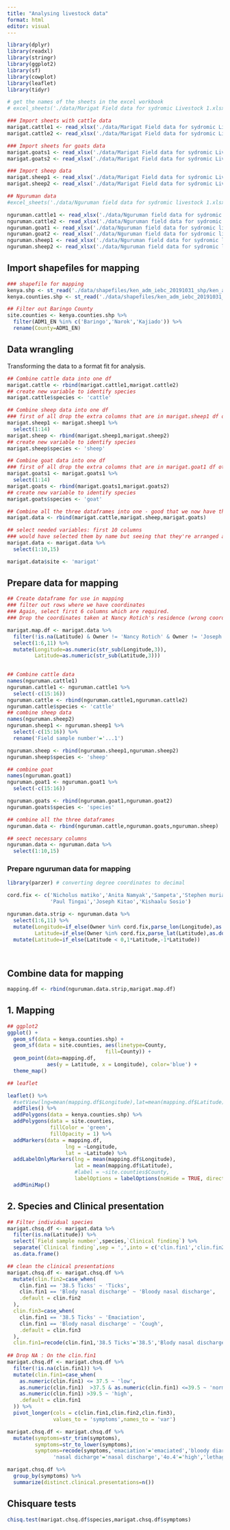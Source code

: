 ```yaml
---
title: "Analysing livestock data"
format: html
editor: visual
---
```


```r
library(dplyr)
library(readxl)
library(stringr)
library(ggplot2)
library(sf)
library(cowplot)
library(leaflet)
library(tidyr)
```

```r
# get the names of the sheets in the excel workbook
# excel_sheets('./data/Marigat Field data for sydromic Livestock 1.xlsx')

### Import sheets with cattle data
marigat.cattle1 <- read_xlsx('./data/Marigat Field data for sydromic Livestock 1.xlsx',sheet = 'Marigat 1 cattle ')
marigat.cattle2 <- read_xlsx('./data/Marigat Field data for sydromic Livestock 1.xlsx',sheet = 'Marigat 2 cattle')

### Import sheets for goats data
marigat.goats1 <- read_xlsx('./data/Marigat Field data for sydromic Livestock 1.xlsx',sheet = 'Marigat 1 goat')
marigat.goats2 <- read_xlsx('./data/Marigat Field data for sydromic Livestock 1.xlsx',sheet = 'Marigat 2 goat')  

### Import sheep data 
marigat.sheep1 <- read_xlsx('./data/Marigat Field data for sydromic Livestock 1.xlsx',sheet = 'Marigat 1 sheep')
marigat.sheep2 <- read_xlsx('./data/Marigat Field data for sydromic Livestock 1.xlsx',sheet = 'Marigat 2 sheep')

## Nguruman data
#excel_sheets('./data/Nguruman field data for sydromic livestock 1.xlsx')

nguruman.cattle1 <- read_xlsx('./data/Nguruman field data for sydromic livestock 1.xlsx',sheet = 'Nguruman 1 cattle')
nguruman.cattle2 <- read_xlsx('./data/Nguruman field data for sydromic livestock 1.xlsx',sheet = 'Nguruman 2 cattle')
nguruman.goat1 <- read_xlsx('./data/Nguruman field data for sydromic livestock 1.xlsx',sheet = 'Nguruman 1 goat')
nguruman.goat2 <- read_xlsx('./data/Nguruman field data for sydromic livestock 1.xlsx',sheet = 'Nguruman 2 goat')
nguruman.sheep1 <- read_xlsx('./data/Nguruman field data for sydromic livestock 1.xlsx',sheet = 'Nguruman 1 sheep')
nguruman.sheep2 <- read_xlsx('./data/Nguruman field data for sydromic livestock 1.xlsx',sheet = 'Nguruman 2 sheep')


```

## Import shapefiles for mapping 

```r
### shapefile for mapping
kenya.shp <- st_read('./data/shapefiles/ken_adm_iebc_20191031_shp/ken_admbnda_adm0_iebc_20191031.shp')
kenya.counties.shp <- st_read('./data/shapefiles/ken_adm_iebc_20191031_shp/ken_admbnda_adm1_iebc_20191031.shp')

## Filter out Baringo County
site.counties <- kenya.counties.shp %>%
  filter(ADM1_EN %in% c('Baringo','Narok','Kajiado')) %>%
  rename(County=ADM1_EN) 


```

## Data wrangling

Transforming the data to a format fit for analysis.
```r
## Combine cattle data into one df
marigat.cattle <- rbind(marigat.cattle1,marigat.cattle2)
## create new variable to identify species
marigat.cattle$species <- 'cattle'

## Combine sheep data into one df
### first of all drop the extra columns that are in marigat.sheep1 df otherwise we won't be able to bind them.
marigat.sheep1 <- marigat.sheep1 %>% 
  select(1:14)
marigat.sheep <- rbind(marigat.sheep1,marigat.sheep2)
## create new variable to identify species
marigat.sheep$species <- 'sheep'

## Combine goat data into one df
### first of all drop the extra columns that are in marigat.goat1 df otherwise we won't be able to bind them.
marigat.goats1 <- marigat.goats1 %>% 
  select(1:14)
marigat.goats <- rbind(marigat.goats1,marigat.goats2)
## create new variable to identify species
marigat.goats$species <- 'goat'

## Combine all the three dataframes into one - good that we now have the species column which will differentiate them.
marigat.data <- rbind(marigat.cattle,marigat.sheep,marigat.goats)

## select needed variables: first 10 columns
### would have selected them by name but seeing that they're arranged as required, easy to just select by index.
marigat.data <- marigat.data %>% 
  select(1:10,15)

marigat.data$site <- 'marigat'

```

## Prepare data for mapping  
```r
## Create dataframe for use in mapping
### filter out rows where we have coordinates
### Again, select first 6 columns which are required.
### Drop the coordinates taken at Nancy Rotich's residence (wrong coordinates)

marigat.map.df <- marigat.data %>%
  filter(!is.na(Latitude) & Owner != 'Nancy Rotich' & Owner != 'Joseph parakurwo') %>%
  select(1:6,11) %>%
  mutate(Longitude=as.numeric(str_sub(Longitude,3)),
         Latitude=as.numeric(str_sub(Latitude,3)))
  
```

```r
## Combine cattle data 
names(nguruman.cattle1)
nguruman.cattle1 <- nguruman.cattle1 %>%
  select(-c(15:16))
nguruman.cattle <- rbind(nguruman.cattle1,nguruman.cattle2)
nguruman.cattle$species <- 'cattle'
## combine sheep data
names(nguruman.sheep2)
nguruman.sheep1 <- nguruman.sheep1 %>%
  select(-c(15:16)) %>%
  rename('Field sample number'='...1')

nguruman.sheep <- rbind(nguruman.sheep1,nguruman.sheep2)
nguruman.sheep$species <- 'sheep'

## combine goat
names(nguruman.goat1)
nguruman.goat1 <- nguruman.goat1 %>%
  select(-c(15:16))

nguruman.goats <- rbind(nguruman.goat1,nguruman.goat2)
nguruman.goats$species <- 'species' 

## combine all the three dataframes
nguruman.data <- rbind(nguruman.cattle,nguruman.goats,nguruman.sheep)

## seect necessary columns 
nguruman.data <- nguruman.data %>%
  select(1:10,15)

```

### Prepare nguruman data for mapping
```r

library(parzer) # converting degree coordinates to decimal

cord.fix <- c('Nicholus matiko','Anita Namyak','Sampeta','Stephen muriaso',
              'Paul Tingai','Joseph Kitao','Kishaalu Sosio')

nguruman.data.strip <- nguruman.data %>%
  select(1:6,11) %>%
  mutate(Longitude=if_else(Owner %in% cord.fix,parse_lon(Longitude),as.double(Longitude)),
         Latitude=if_else(Owner %in% cord.fix,parse_lat(Latitude),as.double(Latitude))) %>%
  mutate(Latitude=if_else(Latitude < 0,1*Latitude,-1*Latitude))

  
```

## Combine data for mapping
```r

mapping.df <- rbind(nguruman.data.strip,marigat.map.df)

```


## 1. Mapping 

```r

## ggplot2 
ggplot() +
  geom_sf(data = kenya.counties.shp) +
  geom_sf(data = site.counties, aes(linetype=County,
                                fill=County)) +
  geom_point(data=mapping.df, 
             aes(y = Latitude, x = Longitude), color='blue') +
  theme_map() 

## leaflet

leaflet() %>%
  #setView(lng=mean(mapping.df$Longitude),lat=mean(mapping.df$Latitude),8) %>%
  addTiles() %>%
  addPolygons(data = kenya.counties.shp) %>%
  addPolygons(data = site.counties,
              fillColor = 'green',
              fillOpacity = 1) %>%
  addMarkers(data = mapping.df,
                   lng = ~Longitude,
                   lat = ~Latitude) %>%
  addLabelOnlyMarkers(lng = mean(mapping.df$Longitude),
                      lat = mean(mapping.df$Latitude), 
                      #label = ~site.counties$County,
                      labelOptions = labelOptions(noHide = TRUE, direction = 'top', textOnly = TRUE)) %>%
  addMiniMap()
```

## 2. Species and Clinical presentation

```r
## Filter individual species 
marigat.chsq.df <- marigat.data %>%
  filter(is.na(Latitude)) %>%
  select(`Field sample number`,species,`Clinical finding`) %>%
  separate(`Clinical finding`,sep = ',',into = c('clin.fin1','clin.fin2','clin.fin3')) %>%
  as.data.frame()

## clean the clinical presentations
marigat.chsq.df <- marigat.chsq.df %>%
  mutate(clin.fin2=case_when(
    clin.fin1 == '38.5 Ticks' ~ 'Ticks',
    clin.fin1 == 'Blody nasal discharge' ~ 'Bloody nasal discharge',
    .default = clin.fin2
  ),
  clin.fin3=case_when(
    clin.fin1 == '38.5 Ticks' ~ 'Emaciation',
    clin.fin1 == 'Blody nasal discharge' ~ 'Cough',
    .default = clin.fin3
  ),
  clin.fin1=recode(clin.fin1,'38.5 Ticks'='38.5','Blody nasal discharge'=''))
  
## Drop NA : On the clin.fin1 
marigat.chsq.df <- marigat.chsq.df %>%
  filter(!is.na(clin.fin1)) %>%
  mutate(clin.fin1=case_when(
    as.numeric(clin.fin1) <= 37.5 ~ 'low',
    as.numeric(clin.fin1)  >37.5 & as.numeric(clin.fin1) <=39.5 ~ 'normal',
    as.numeric(clin.fin1) >39.5 ~ 'high',
    .default = clin.fin1
  )) %>%
  pivot_longer(cols = c(clin.fin1,clin.fin2,clin.fin3),
               values_to = 'symptoms',names_to = 'var')

marigat.chsq.df <- marigat.chsq.df %>%
  mutate(symptoms=str_trim(symptoms),
         symptoms=str_to_lower(symptoms),
         symptoms=recode(symptoms,'emaciation'='emaciated','bloody diarrhoe'='bloody diarrhoea','coughing'='cough','diarhoea'='diarrhoea','arbotion'='abortion','diarrhoe'='diarrhoea',
               'nasal dicharge'='nasal discharge','4o.4'='high','lethagy'='lethargy','diarhoe'='diarrhoea'))

marigat.chsq.df %>% 
  group_by(symptoms) %>%
  summarize(distinct.clinical.presentations=n())

```


## Chisquare tests 

```r
chisq.test(marigat.chsq.df$species,marigat.chsq.df$symptoms)
```

